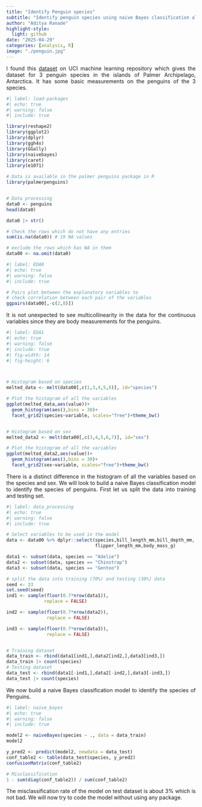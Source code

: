 ```yaml
---
title: "Identify Penguin species"
subtitle: "Identify penguin species using naive Bayes classification algorithm"
author: "Aditya Ranade"
highlight-style:
  light: github
date: "2025-04-29"
categories: [analysis, R]
image: "./penguin.jpg"
---
```

  
::: {style="text-align: justify"}
I found this [dataset](https://archive.ics.uci.edu/dataset/690/palmer+penguins-3) on UCI machine learning repository which gives the dataset for 3 penguin species in the islands of Palmer Archipelago, Antarctica. It has some basic measurements on the penguins of the 3 species.
:::
  
```r
#| label: load-packages
#| echo: true
#| warning: false
#| include: true

library(reshape2)
library(ggplot2)
library(dplyr)
library(ggh4x)
library(GGally)
library(naivebayes)
library(caret)
library(e1071)

# Data is available in the palmer penguins package in R
library(palmerpenguins)


# Data processing
data0 <- penguins
head(data0)

data0 |> str()

# Check the rows which do not have any entries
sum(is.na(data0)) # 19 NA values

# exclude the rows which has NA in them
data00 <- na.omit(data0)

```
  
```r
#| label: EDA0
#| echo: true
#| warning: false
#| include: true

# Pairs plot between the explanatory variables to 
# check correlation between each pair of the variables
ggpairs(data00[,-c(2,8)])
```

::: {style="text-align: justify"}
It is not unexpected to see multicollinearity in the data for the continuous variables since they are body measurements for the penguins.
:::

```r
#| label: EDA1
#| echo: true
#| warning: false
#| include: true
#| fig-width: 14
#| fig-height: 6



# Histogram based on species
melted_data <- melt(data00[,c(1,3,4,5,6)], id="species")

# Plot the histogram of all the variables
ggplot(melted_data,aes(value))+
  geom_histogram(aes(),bins = 30)+
  facet_grid2(species~variable, scales="free")+theme_bw()


# Histogram based on sex
melted_data2 <- melt(data00[,c(3,4,5,6,7)], id="sex")

# Plot the histogram of all the variables
ggplot(melted_data2,aes(value))+
  geom_histogram(aes(),bins = 30)+
  facet_grid2(sex~variable, scales="free")+theme_bw()
```

::: {style="text-align: justify"}
There is a distinct difference in the histogram of all the variables based on the species and sex. We will look to build a naive Bayes classification model to identify the species of penguins. First let us split the data into training and testing set.
:::
  
```r
#| label: data_processing
#| echo: true
#| warning: false
#| include: true

# Select variables to be used in the model
data <- data00 %>% dplyr::select(species,bill_length_mm,bill_depth_mm,
                                 flipper_length_mm,body_mass_g)

data1 <- subset(data, species == "Adelie")
data2 <- subset(data, species == "Chinstrap")
data3 <- subset(data, species == "Gentoo")

# split the data into training (70%) and testing (30%) data
seed <- 33
set.seed(seed)
ind1 <- sample(floor(0.7*nrow(data1)),
              replace = FALSE)

ind2 <- sample(floor(0.7*nrow(data2)),
               replace = FALSE)

ind3 <- sample(floor(0.7*nrow(data3)),
               replace = FALSE)


# Training dataset
data_train <- rbind(data1[ind1,],data2[ind2,],data3[ind3,])
data_train |> count(species)
# Testing dataset
data_test <- rbind(data1[-ind1,],data2[-ind2,],data3[-ind3,])
data_test |> count(species)

```

  
::: {style="text-align: justify"}
We now build a naive Bayes classification model to identify the species of Penguins.
:::
  
```r
#| label: naive_bayes
#| echo: true
#| warning: false
#| include: true

model2 <- naiveBayes(species ~ ., data = data_train) 
model2

y_pred2 <- predict(model2, newdata = data_test)
conf_table2 <- table(data_test$species, y_pred2)
confusionMatrix(conf_table2)

# Misclassification
1 - sum(diag(conf_table2)) / sum(conf_table2)
```

::: {style="text-align: justify"}
The misclassification rate of the model on test dataset is about 3% which is not bad. We will now try to code the model without using any package.
:::
